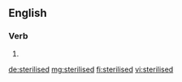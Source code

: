 ==English==

===Verb===
{{head|en|verb form}}

# {{en-past of|sterilise}}

[[de:sterilised]]
[[mg:sterilised]]
[[fi:sterilised]]
[[vi:sterilised]]